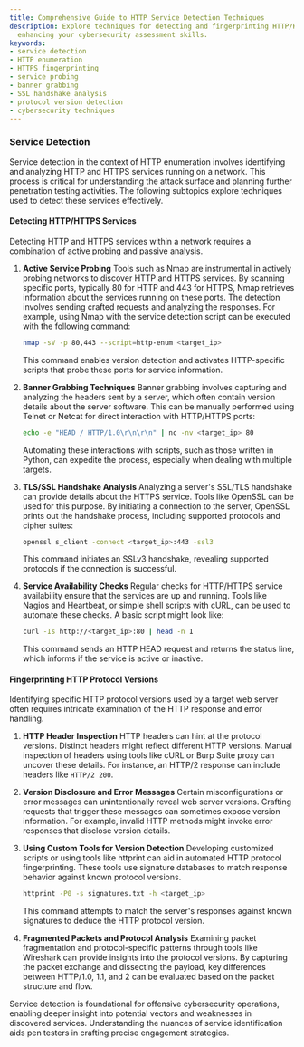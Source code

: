 ```yaml
---
title: Comprehensive Guide to HTTP Service Detection Techniques
description: Explore techniques for detecting and fingerprinting HTTP/HTTPS services,
  enhancing your cybersecurity assessment skills.
keywords:
- service detection
- HTTP enumeration
- HTTPS fingerprinting
- service probing
- banner grabbing
- SSL handshake analysis
- protocol version detection
- cybersecurity techniques
---
```


### Service Detection

Service detection in the context of HTTP enumeration involves identifying and analyzing HTTP and HTTPS services running on a network. This process is critical for understanding the attack surface and planning further penetration testing activities. The following subtopics explore techniques used to detect these services effectively.

#### Detecting HTTP/HTTPS Services

Detecting HTTP and HTTPS services within a network requires a combination of active probing and passive analysis.

1. **Active Service Probing**
   Tools such as Nmap are instrumental in actively probing networks to discover HTTP and HTTPS services. By scanning specific ports, typically 80 for HTTP and 443 for HTTPS, Nmap retrieves information about the services running on these ports. The detection involves sending crafted requests and analyzing the responses. For example, using Nmap with the service detection script can be executed with the following command:

   ```bash
   nmap -sV -p 80,443 --script=http-enum <target_ip>
   ```

   This command enables version detection and activates HTTP-specific scripts that probe these ports for service information.

2. **Banner Grabbing Techniques**
   Banner grabbing involves capturing and analyzing the headers sent by a server, which often contain version details about the server software. This can be manually performed using Telnet or Netcat for direct interaction with HTTP/HTTPS ports:

   ```bash
   echo -e "HEAD / HTTP/1.0\r\n\r\n" | nc -nv <target_ip> 80
   ```

   Automating these interactions with scripts, such as those written in Python, can expedite the process, especially when dealing with multiple targets.

3. **TLS/SSL Handshake Analysis**
   Analyzing a server's SSL/TLS handshake can provide details about the HTTPS service. Tools like OpenSSL can be used for this purpose. By initiating a connection to the server, OpenSSL prints out the handshake process, including supported protocols and cipher suites:

   ```bash
   openssl s_client -connect <target_ip>:443 -ssl3
   ```

   This command initiates an SSLv3 handshake, revealing supported protocols if the connection is successful.

4. **Service Availability Checks**
   Regular checks for HTTP/HTTPS service availability ensure that the services are up and running. Tools like Nagios and Heartbeat, or simple shell scripts with cURL, can be used to automate these checks. A basic script might look like:

   ```bash
   curl -Is http://<target_ip>:80 | head -n 1
   ```

   This command sends an HTTP HEAD request and returns the status line, which informs if the service is active or inactive.

#### Fingerprinting HTTP Protocol Versions

Identifying specific HTTP protocol versions used by a target web server often requires intricate examination of the HTTP response and error handling.

1. **HTTP Header Inspection**
   HTTP headers can hint at the protocol versions. Distinct headers might reflect different HTTP versions. Manual inspection of headers using tools like cURL or Burp Suite proxy can uncover these details. For instance, an HTTP/2 response can include headers like `HTTP/2 200`.

2. **Version Disclosure and Error Messages**
   Certain misconfigurations or error messages can unintentionally reveal web server versions. Crafting requests that trigger these messages can sometimes expose version information. For example, invalid HTTP methods might invoke error responses that disclose version details.

3. **Using Custom Tools for Version Detection**
   Developing customized scripts or using tools like httprint can aid in automated HTTP protocol fingerprinting. These tools use signature databases to match response behavior against known protocol versions.

   ```bash
   httprint -P0 -s signatures.txt -h <target_ip>
   ```

   This command attempts to match the server's responses against known signatures to deduce the HTTP protocol version.

4. **Fragmented Packets and Protocol Analysis**
   Examining packet fragmentation and protocol-specific patterns through tools like Wireshark can provide insights into the protocol versions. By capturing the packet exchange and dissecting the payload, key differences between HTTP/1.0, 1.1, and 2 can be evaluated based on the packet structure and flow.

Service detection is foundational for offensive cybersecurity operations, enabling deeper insight into potential vectors and weaknesses in discovered services. Understanding the nuances of service identification aids pen testers in crafting precise engagement strategies.